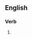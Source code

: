 ==English==

===Verb===
{{head|en|present participle}}

# {{present participle of|quarantine|lang=en|nocat=1}}